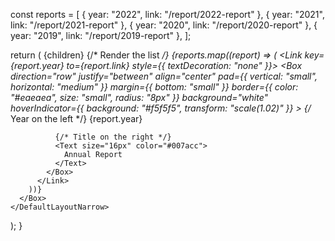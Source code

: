 
const reports = [
  { year: "2022", link: "/report/2022-report" },
  { year: "2021", link: "/report/2021-report" },
  { year: "2020", link: "/report/2020-report" },
  { year: "2019", link: "/report/2019-report" },
];

  return (
    <DefaultLayoutNarrow>
      {children}
      <Box pad="small">
        {/* Render the list */}
        {reports.map((report) => (
          <Link key={report.year} to={report.link} style={{ textDecoration: "none" }}>
            <Box
              direction="row"
              justify="between"
              align="center"
              pad={{ vertical: "small", horizontal: "medium" }}
              margin={{ bottom: "small" }}
              border={{ color: "#eaeaea", size: "small", radius: "8px" }}
              background="white"
              hoverIndicator={{ background: "#f5f5f5", transform: "scale(1.02)" }}
            >
              {/* Year on the left */}
              <Text weight="bold" size="16px" color="#333">
                {report.year}
              </Text>

              {/* Title on the right */}
              <Text size="16px" color="#007acc">
                Annual Report
              </Text>
            </Box>
          </Link>
        ))}
      </Box>
    </DefaultLayoutNarrow>
  );
}
